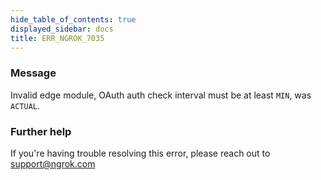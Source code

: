 ```yaml
---
hide_table_of_contents: true
displayed_sidebar: docs
title: ERR_NGROK_7035
---
```


### Message

Invalid edge module, OAuth auth check interval must be at least `MIN`, was `ACTUAL`.

### Further help

If you're having trouble resolving this error, please reach out to [support@ngrok.com](mailto:support@ngrok.com?subject=Help%20with%20ERR_NGROK_7035)
